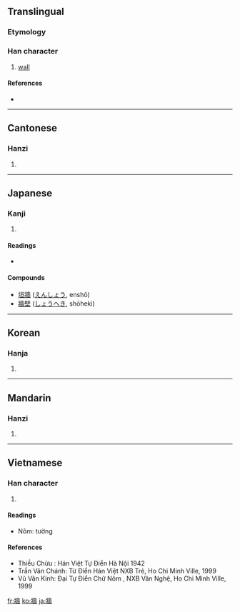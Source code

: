 {{also|墙|墻}}
==Translingual==

===Etymology===
{{Han compound|爿|嗇|c1=s|c2=p|t1=wood|ls=psc}}

===Han character===
{{Han char|rn=90|rad=爿|as=13|sn=17|four=2426<sub>1</sub>|canj=女一土人田 (VMGOW)}}

# [[wall]]

====References====
* {{Han ref|kx=0692.290|dkj=19806|dj=1105.200|hdz=42378.220|uh=7246|ud=29254|bh=C0F0|bd=49392}}

----

==Cantonese==

===Hanzi===
{{yue-hanzi|jyut=|y=cheung4}}

# {{defn|Cantonese}}

----

==Japanese==

===Kanji===
{{ja-kanji|grade=|rs=爿13}}

# {{defn|Japanese}}

====Readings====
* {{ja-readings|on=[[しょう]] (shō)|kun=[[かき]] (kaki)}}

====Compounds====
* [[垣牆]] ([[えんしょう]], enshō)
* [[牆壁]] ([[しょうへき]], shōheki)

----

==Korean==

===Hanja===
{{ko-hanja|hangeul=장|eumhun=|rv=jang|mr=chang|y=cang}}

# {{defn|Korean}}

----

==Mandarin==

===Hanzi===
{{cmn-hanzi|sim=墙|pin=[[qiáng]] ([[qiang2]])|wg=ch'iang<sup>2</sup>}}

# {{defn|Mandarin}}

----

==Vietnamese==

===Han character===
{{vi-hantu|tường}}

# {{defn|Vietnamese}}

====Readings====
* Nôm: tường

====References====
* Thiều Chửu : Hán Việt Tự Điển  Hà Nội 1942
* Trần Văn Chánh: Từ Điển Hán Việt NXB Trẻ, Ho Chi Minh Ville, 1999
* Vũ Văn Kính: Đại Tự Điển Chữ Nôm , NXB Văn Nghệ, Ho Chi Minh Ville, 1999

[[fr:牆]]
[[ko:牆]]
[[ja:牆]]